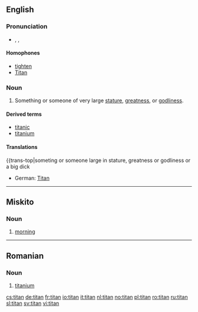{{see|Titan}}
==English==

===Pronunciation===
*{{enPR|tīʹtən}}, {{IPA|/ˈtaɪtən/}}, {{SAMPA|/"taIt@n/}}

====Homophones====
*[[tighten]]
*[[Titan]]

===Noun===
{{en-noun}}

# Something or someone of very large [[stature]], [[greatness]], or [[godliness]].

====Derived terms====
*[[titanic]]
*[[titanium]]

====Translations====
{{trans-top|someting or someone large in stature, greatness or godliness or a big dick
*German: [[Titan]] {{m}}
{{trans-mid}}
{{trans-bottom}}

----

==Miskito==

===Noun===
{{infl|miq|noun}}

# [[morning]]

----

==Romanian==

===Noun===
{{infl|ro|noun}}

# [[titanium]]

[[cs:titan]]
[[de:titan]]
[[fr:titan]]
[[io:titan]]
[[it:titan]]
[[nl:titan]]
[[no:titan]]
[[pl:titan]]
[[ro:titan]]
[[ru:titan]]
[[sl:titan]]
[[sv:titan]]
[[vi:titan]]